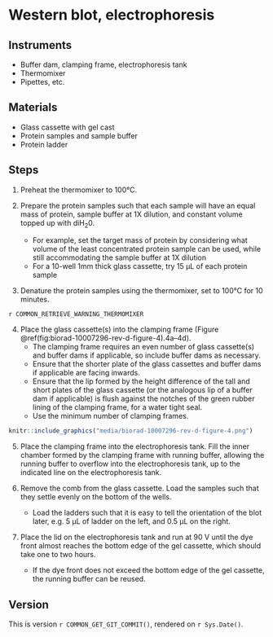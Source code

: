 # Western blot, electrophoresis

## Instruments

- Buffer dam, clamping frame, electrophoresis tank
- Thermomixer
- Pipettes, etc.

## Materials

- Glass cassette with gel cast
- Protein samples and sample buffer
- Protein ladder

## Steps

1. Preheat the thermomixer to 100°C.

2. Prepare the protein samples such that each sample will have an equal mass of protein, sample buffer at 1X dilution, and constant volume topped up with diH~2~0.
   - For example, set the target mass of protein by considering what volume of the least concentrated protein sample can be used, while still accommodating the sample buffer at 1X dilution
   - For a 10-well 1mm thick glass cassette, try 15 μL of each protein sample

3. Denature the protein samples using the thermomixer, set to 100°C for 10 minutes.

::: {.rmdwarning}

`r COMMON_RETRIEVE_WARNING_THERMOMIXER`

:::

4. Place the glass cassette(s) into the clamping frame (Figure \@ref(fig:biorad-10007296-rev-d-figure-4).4a–4d).
   - The clamping frame requires an even number of glass cassette(s) and buffer dams if applicable, so include buffer dams as necessary.
   - Ensure that the shorter plate of the glass cassettes and buffer dams if applicable are facing inwards.
   - Ensure that the lip formed by the height difference of the tall and short plates of the glass cassette (or the analogous lip of a buffer dam if applicable) is flush against the notches of the green rubber lining of the clamping frame, for a water tight seal.
   - Use the minimum number of clamping frames.

```r
knitr::include_graphics("media/biorad-10007296-rev-d-figure-4.png")
```

5. Place the clamping frame into the electrophoresis tank.
   Fill the inner chamber formed by the clamping frame with running buffer, allowing the running buffer to overflow into the electrophoresis tank, up to the indicated line on the electrophoresis tank.

6. Remove the comb from the glass cassette.
   Load the samples such that they settle evenly on the bottom of the wells.
   - Load the ladders such that it is easy to tell the orientation of the blot later, e.g. 5 μL of ladder on the left, and 0.5 μL on the right.

7. Place the lid on the electrophoresis tank and run at 90 V until the dye front almost reaches the bottom edge of the gel cassette, which should take one to two hours.
   - If the dye front does not exceed the bottom edge of the gel cassette, the running buffer can be reused.

## Version

This is version ``r COMMON_GET_GIT_COMMIT()``, rendered on `r Sys.Date()`.
